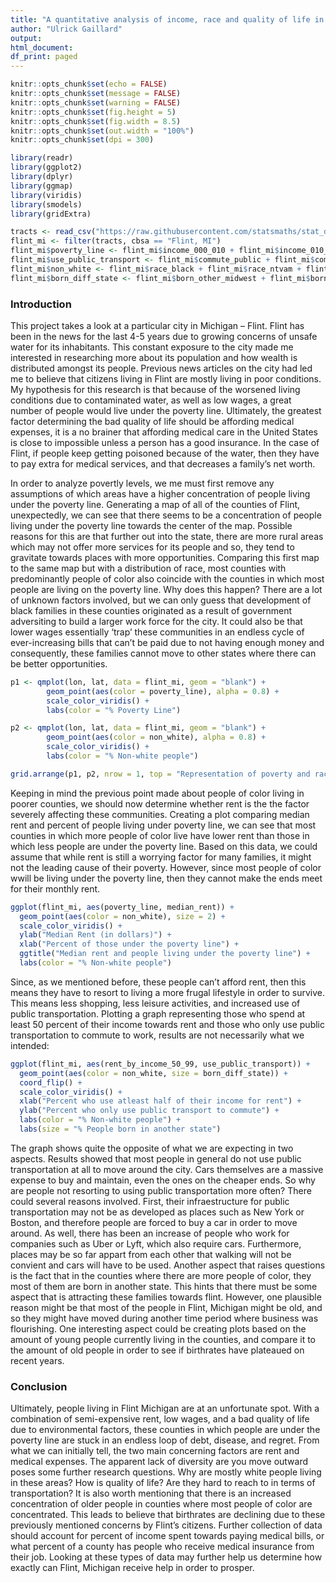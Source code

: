 ---
title: "A quantitative analysis of income, race and quality of life in Flint, Michigan"
author: "Ulrick Gaillard"
output:
html_document:
df_print: paged
---

```{r setup, include=FALSE, message=FALSE, warning=FALSE}
knitr::opts_chunk$set(echo = FALSE)
knitr::opts_chunk$set(message = FALSE)
knitr::opts_chunk$set(warning = FALSE)
knitr::opts_chunk$set(fig.height = 5)
knitr::opts_chunk$set(fig.width = 8.5)
knitr::opts_chunk$set(out.width = "100%")
knitr::opts_chunk$set(dpi = 300)

library(readr)
library(ggplot2)
library(dplyr)
library(ggmap)
library(viridis)
library(smodels)
library(gridExtra)
```

```{r}
tracts <- read_csv("https://raw.githubusercontent.com/statsmaths/stat_data/gh-pages/acs_tract_data_2016.csv.gz")
flint_mi <- filter(tracts, cbsa == "Flint, MI")
flint_mi$poverty_line <- flint_mi$income_000_010 + flint_mi$income_010_015 + flint_mi$income_015_020 + flint_mi$income_020_025
flint_mi$use_public_transport <- flint_mi$commute_public + flint_mi$commute_bike + flint_mi$commute_walk + flint_mi$commute_athome
flint_mi$non_white <- flint_mi$race_black + flint_mi$race_ntvam + flint_mi$race_asian + flint_mi$race_pacif + flint_mi$race_other + flint_mi$race_multi
flint_mi$born_diff_state <- flint_mi$born_other_midwest + flint_mi$born_other_ne + flint_mi$born_other_south + flint_mi$born_other_south + flint_mi$born_other_west
```

### Introduction
This project takes a look at a particular city in Michigan -- Flint. Flint has been in the news for the last 4-5 years due to growing concerns of unsafe water for its inhabitants. This constant exposure to the city made me interested in researching more about its population and how wealth is distributed amongst its people. Previous news articles on the city had led me to believe that citizens living in Flint are mostly living in poor conditions. My hypothesis for this research is that because of the worsened living conditions due to contaminated water, as well as low wages, a great number of people would live under the poverty line. Ultimately, the greatest factor determining the bad quality of life should be affording medical expenses, it is a no brainer that affording medical care in the United States is close to impossible unless a person has a good insurance. In the case of Flint, if people keep getting poisoned because of the water, then they have to pay extra for medical services, and that decreases a family's net worth.

In order to analyze povertly levels, we me must first remove any assumptions of which areas have a higher concentration of people living under the poverty line. Generating a map of all of the counties of Flint, unexpectedly, we can see that there seems to be a concentration of people living under the poverty line towards the center of the map. Possible reasons for this are that further out into the state, there are more rural areas which may not offer more services for its people and so, they tend to gravitate towards places with more opportunities. Comparing this first map to the same map but with a distribution of race, most counties with predominantly people of color also coincide with the counties in which most people are living on the poverty line. Why does this happen? There are a lot of unknown factors involved, but we can only guess that development of black families in these counties originated as a result of government adversiting to build a larger work force for the city. It could also be that lower wages essentially 'trap' these communities in an endless cycle of ever-increasing bills that can't be paid due to not having enough money and consequently, these families cannot move to other states where there can be better opportunities. 

```{r}
p1 <- qmplot(lon, lat, data = flint_mi, geom = "blank") + 
        geom_point(aes(color = poverty_line), alpha = 0.8) + 
        scale_color_viridis() +
        labs(color = "% Poverty Line")

p2 <- qmplot(lon, lat, data = flint_mi, geom = "blank") + 
        geom_point(aes(color = non_white), alpha = 0.8) + 
        scale_color_viridis() +
        labs(color = "% Non-white people")

grid.arrange(p1, p2, nrow = 1, top = "Representation of poverty and race per county")

```

Keeping in mind the previous point made about people of color living in poorer counties, we should now determine whether rent is the the factor severely affecting these communities. Creating a plot comparing median rent and percent of people living under poverty line, we can see that most counties in which more people of color live have lower rent than those in which less people are under the poverty line. Based on this data, we could assume that while rent is still a worrying factor for many families, it might not the leading cause of their poverty. However, since most people of color wwill be living under the poverty line, then they cannot make the ends meet for their monthly rent. 

```{r}
ggplot(flint_mi, aes(poverty_line, median_rent)) +
  geom_point(aes(color = non_white), size = 2) +
  scale_color_viridis() +
  ylab("Median Rent (in dollars)") +
  xlab("Percent of those under the poverty line") +
  ggtitle("Median rent and people living under the poverty line") +
  labs(color = "% Non-white people")
```

Since, as we mentioned before, these people can't afford rent, then this means they have to resort to living a more frugal lifestyle in order to survive. This means less shopping, less leisure activities, and increased use of public transportation. Plotting a graph representing those who spend at least 50 percent of their income towards rent and those who only use public transportation to commute to work, results are not necessarily what we intended: 
```{r}
ggplot(flint_mi, aes(rent_by_income_50_99, use_public_transport)) +
  geom_point(aes(color = non_white, size = born_diff_state)) +
  coord_flip() +
  scale_color_viridis() +
  xlab("Percent who use atleast half of their income for rent") +
  ylab("Percent who only use public transport to commute") +
  labs(color = "% Non-white people") +
  labs(size = "% People born in another state")
```
The graph shows quite the opposite of what we are expecting in two aspects. Results showed that most people in general do not use public transportation at all to move around the city. Cars themselves are a massive expense to buy and maintain, even the ones on the cheaper ends. So why are people not resorting to using public transportation more often? There could several reasons involved. First, their infraestructure for public transportation may not be as developed as places such as New York or Boston, and therefore people are forced to buy a car in order to move around. As well, there has been an increase of people who work for companies such as Uber or Lyft, which also require cars. Furthermore, places may be so far appart from each other that walking will not be convient and cars will have to be used. Another aspect that raises questions is the fact that in the counties where there are more people of color, they most of them are born in another state. This hints that there must be some aspect that is attracting these families towards flint. However, one plausible reason might be that most of the people in Flint, Michigan might be old, and so they might have moved during another time period where business was flourishing. One interesting aspect could be creating plots based on the amount of young people currently living in the counties, and compare it to the amount of old people in order to see if birthrates have plateaued on recent years. 

### Conclusion
Ultimately, people living in Flint Michigan are at an unfortunate spot. With a combination of semi-expensive rent, low wages, and a bad quality of life due to environmental factors, these counties in which people are under the poverty line are stuck in an endless loop of debt, disease, and regret. From what we can initially tell, the two main concerning factors are rent and medical expenses. The apparent lack of diversity are you move outward poses some further research questions. Why are mostly white people living in these areas? How is quality of life? Are they hard to reach to in terms of transportation? It is also worth mentioning that there is an increased concentration of older people in counties where most people of color are concentrated. This leads to believe that birthrates are declining due to these previously mentioned concerns by Flint's citizens. Further collection of data should account for percent of income spent towards paying medical bills, or what percent of a county has people who receive medical insurance from their job. Looking at these types of data may further help us determine how exactly can Flint, Michigan receive help in order to prosper.